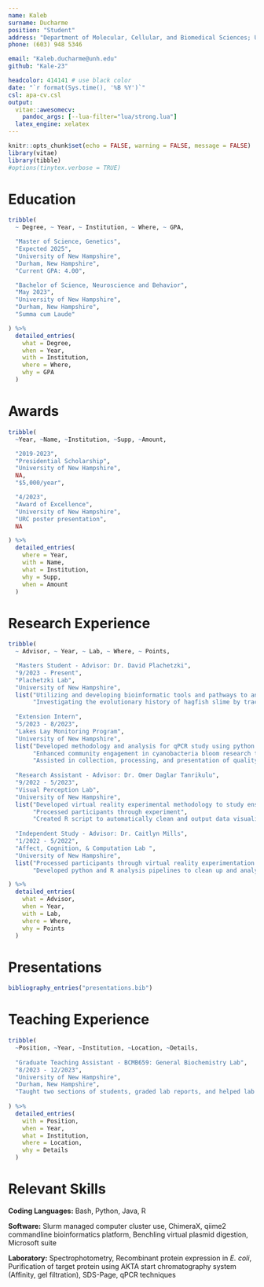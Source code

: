 ```yaml
---
name: Kaleb
surname: Ducharme
position: "Student"
address: "Department of Molecular, Cellular, and Biomedical Sciences; University of New Hampshire" 
phone: (603) 948 5346

email: "Kaleb.ducharme@unh.edu"
github: "Kale-23"

headcolor: 414141 # use black color
date: "`r format(Sys.time(), '%B %Y')`"
csl: apa-cv.csl 
output: 
  vitae::awesomecv:
    pandoc_args: [--lua-filter="lua/strong.lua"]
  latex_engine: xelatex
---
```


```r
knitr::opts_chunk$set(echo = FALSE, warning = FALSE, message = FALSE)
library(vitae)
library(tibble)
#options(tinytex.verbose = TRUE)

```

<!-- # Research Interests -->

<!-- Bioinformatics, Comparative Transcriptomics, Evolutionary Biology -->

# Education

```r
tribble(
  ~ Degree, ~ Year, ~ Institution, ~ Where, ~ GPA,

  "Master of Science, Genetics",
  "Expected 2025",
  "University of New Hampshire",
  "Durham, New Hampshire",
  "Current GPA: 4.00",

  "Bachelor of Science, Neuroscience and Behavior",
  "May 2023",
  "University of New Hampshire",
  "Durham, New Hampshire",
  "Summa cum Laude"

) %>%
  detailed_entries(
    what = Degree,
    when = Year,
    with = Institution,
    where = Where,
    why = GPA
  )
```

# Awards

```r
tribble(
  ~Year, ~Name, ~Institution, ~Supp, ~Amount,

  "2019-2023",
  "Presidential Scholarship",
  "University of New Hampshire",
  NA,
  "$5,000/year",

  "4/2023",
  "Award of Excellence",
  "University of New Hampshire",
  "URC poster presentation",
  NA

) %>%
  detailed_entries(
    where = Year,
    with = Name,
    what = Institution,
    why = Supp,
    when = Amount
  )
```

# Research Experience

```r
tribble(
  ~ Advisor, ~ Year, ~ Lab, ~ Where, ~ Points,

  "Masters Student - Advisor: Dr. David Plachetzki",
  "9/2023 - Present",
  "Plachetzki Lab",
  "University of New Hampshire",
  list("Utilizing and developing bioinformatic tools and pathways to analyze the complete transcriptomes of diverse hagfish species contributing to a comprehensive understanding of the protein products within slime glands",
       "Investigating the evolutionary history of hagfish slime by tracking variations in the genetic makeup of selected genes across species, providing insight into novel adaptations"),
  
  "Extension Intern",
  "5/2023 - 8/2023",
  "Lakes Lay Monitoring Program",
  "University of New Hampshire",
  list("Developed methodology and analysis for qPCR study using python and R into cyanobacteria populations on Lake Winnipesaukee",
       "Enhanced community engagement in cyanobacteria bloom research through working with local committee",
       "Assisted in collection, processing, and presentation of quality metrics for lakes in the NH region"),
  
  "Research Assistant - Advisor: Dr. Omer Daglar Tanrikulu",
  "9/2022 - 5/2023",
  "Visual Perception Lab",
  "University of New Hampshire",
  list("Developed virtual reality experimental methodology to study ensemble perception using the python coding lanuage and Vizard development package",
       "Processed participants through experiment",
       "Created R script to automatically clean and output data visualizations used in final presentation"),
  
  "Independent Study - Advisor: Dr. Caitlyn Mills",
  "1/2022 - 5/2022",
  "Affect, Cognition, & Computation Lab ",
  "University of New Hampshire",
  list("Processed participants through virtual reality experimentation procedures",
       "Developed python and R analysis pipelines to clean up and analyze raw eye-tracking data"),

) %>%
  detailed_entries(
    what = Advisor,
    when = Year,
    with = Lab,
    where = Where,
    why = Points
  )
```

# Presentations

```r
bibliography_entries("presentations.bib")
```

# Teaching Experience

``` r
tribble(
  ~Position, ~Year, ~Institution, ~Location, ~Details,
  
  "Graduate Teaching Assistant - BCMB659: General Biochemistry Lab",
  "8/2023 - 12/2023",
  "University of New Hampshire",
  "Durham, New Hampshire",
  "Taught two sections of students, graded lab reports, and helped lab instructor to overhaul class content"
  
) %>%
  detailed_entries(
    with = Position,
    when = Year,
    what = Institution,
    where = Location,
    why = Details
  )
```

# Relevant Skills

**Coding Languages:** Bash, Python, Java, R

**Software:** Slurm managed computer cluster use, ChimeraX, qiime2 commandline bioinformatics platform, Benchling virtual plasmid digestion, Microsoft suite

**Laboratory:** Spectrophotometry, Recombinant protein expression in *E. coli*, Purification of target protein using AKTA start chromatography system (Affinity, gel filtration), SDS-Page, qPCR techniques





